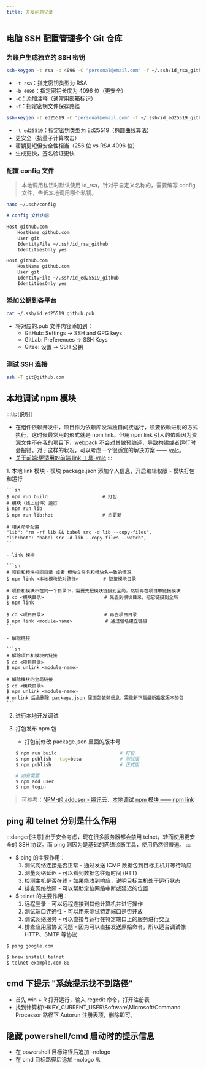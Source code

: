 ```yaml
---
title: 开发问题记录
---
```


## 电脑 SSH 配置管理多个 Git 仓库

### 为账户生成独立的 SSH 密钥

```sh
ssh-keygen -t rsa -b 4096 -C "personal@email.com" -f ~/.ssh/id_rsa_github
```

- `-t rsa`：指定密钥类型为 RSA
- `-b 4096`：指定密钥长度为 4096 位（更安全）
- `-C`：添加注释（通常用邮箱标识）
- `-f`：指定密钥文件保存路径

```sh
ssh-keygen -t ed25519 -C "personal@email.com" -f ~/.ssh/id_ed25519_github
```

- `-t ed25519`：指定密钥类型为 Ed25519（椭圆曲线算法）
- 更安全（抗量子计算攻击）
- 密钥更短但安全性相当（256 位 vs RSA 4096 位）
- 生成更快，签名验证更快

### 配置 config 文件

> 本地调用私钥时默认使用 id_rsa，针对于自定义名称的，需要编写 config 文件，告诉本地调用哪个私钥。

```sh
nano ~/.ssh/config
```

```md
# config 文件内容

Host github.com
	HostName github.com
	User git
	IdentityFile ~/.ssh/id_rsa_github
	IdentitiesOnly yes

Host github.com
	HostName github.com
	User git
	IdentityFile ~/.ssh/id_ed25519_github
	IdentitiesOnly yes
```

### 添加公钥到各平台

```sh
cat ~/.ssh/id_ed25519_github.pub
```

- 将对应的.pub 文件内容添加到：
	- GitHub: Settings → SSH and GPG keys
	- GitLab: Preferences → SSH Keys
	- Gitee: 设置 → SSH 公钥

### 测试 SSH 连接

```sh
ssh -T git@github.com
```

## 本地调试 npm 模块

:::tip[说明]
- 在组件依赖开发中，项目作为依赖库没法独自间接运行，须要依赖进别的方式执行，这时候最常用的形式就是 npm link。但用 npm link 引入的依赖因为资源文件不在我的项目下，webpack 不会对其做预编译，导致构建或者运行时会报错。对于这样的状况，可以考虑一个很适宜的解决方案 —— [yalc](https://github.com/wclr/yalc)。
- [关于前端:更适用的前端 link 工具-yalc](https://lequ7.com/guan-yu-qian-duan-geng-shi-yong-de-qian-duan-link-gong-ju-yalc.html)
:::

<Steps>
1. 本地 link 模块
    - 模块 package.json 添加个人信息，开启编辑权限
    - 模块打包和运行

    ```sh
    $ npm run build                    # 打包
    # 模块（线上组件）运行
    $ npm run lib
    $ npm run lib:hot                  # 热更新

    # 相关命令配置
    "lib": "rm -rf lib && babel src -d lib --copy-files",
    "lib:hot": "babel src -d lib --copy-files --watch",
    ```

    - link 模块

    ```sh
    # 项目和模块相同目录 或者 模块文件名和模块名一致的情况
    $ npm link <本地模块绝对路径>         # 链接模块目录

    # 项目和模块不在同一个目录下，需要先把模块链接到全局，然后再在项目中链接模块
    $ cd <模块目录>                      # 先去到模块目录，把它链接到全局
    $ npm link

    $ cd <项目目录>                      # 再去项目目录
    $ npm link <module-name>            # 通过包名建立链接
    ```

    - 解除链接

    ```sh
    # 解除项目和模块的链接
    $ cd <项目目录>
    $ npm unlink <module-name>

    # 解除模块的全局链接
    $ cd <模块目录>
    $ npm unlink <module-name>
    # unlink 后会删除 package.json 里面包依赖信息，需重新下载最新指定版本的包
    ```
2. 进行本地开发调试
3. 打包发布 npm 包
    - 打包前修改 package.json 里面的版本号

    ```sh
    $ npm run build                       # 打包
    $ npm publish --tag=beta              # 测试版
    $ npm publish                         # 正式版

    # 如有需要
    $ npm add user
    $ npm login
    ```
</Steps>

> 可参考：[NPM-的 adduser - 腾讯云](https://cloud.tencent.com/developer/section/1490273)、[本地调试 npm 模块 —— npm link](https://www.jianshu.com/p/82076fc481a6)


## ping 和 telnet 分别是什么作用

:::danger[注意]
出于安全考虑，现在很多服务器都会禁用 telnet，转而使用更安全的 SSH 协议。而 ping 则因为是基础的网络诊断工具，使用仍然很普遍。
:::

- $ ping 的主要作用：
	1. 测试网络连接是否正常 - 通过发送 ICMP 数据包到目标主机并等待响应
	2. 测量网络延迟 - 可以看到数据包往返时间 (RTT)
	3. 检测主机是否在线 - 如果能收到响应，说明目标主机处于运行状态
	4. 排查网络故障 - 可以帮助定位网络中断或延迟的位置
- $ telnet 的主要作用：
	1. 远程登录 - 可以远程连接到其他计算机并进行操作
	2. 测试端口连通性 - 可以用来测试特定端口是否开放
	3. 调试网络服务 - 可以直接与运行在特定端口上的服务进行交互
	4. 排查应用层协议问题 - 因为可以直接发送原始命令，所以适合调试像 HTTP、SMTP 等协议

```sh
$ ping google.com

$ brew install telnet
$ telnet example.com 80
```

## cmd 下提示 "系统提示找不到路径"

- 首先 win + R 打开运行，输入 regedit 命令，打开注册表
- 找到计算机\HKEY_CURRENT_USER\Software\Microsoft\Command Processor 路径下 Autorun 注册表项，删除即可。

## 隐藏 powershell/cmd 启动时的提示信息

- 在 powershell 目标路径后追加 -nologo
- 在 cmd 目标路径后追加 -nologo /k
